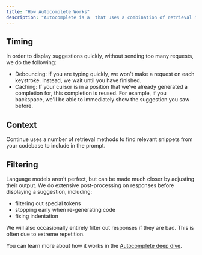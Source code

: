 ```yaml
---
title: "How Autocomplete Works"
description: "Autocomplete is a  that uses a combination of retrieval methods and response processing techniques. The system can be understood in roughly three parts."
---
```


## Timing

In order to display suggestions quickly, without sending too many requests, we do the following:

- Debouncing: If you are typing quickly, we won't make a request on each keystroke. Instead, we wait until you have finished.
- Caching: If your cursor is in a position that we've already generated a completion for, this completion is reused. For example, if you backspace, we'll be able to immediately show the suggestion you saw before.

## Context

Continue uses a number of retrieval methods to find relevant snippets from your codebase to include in the prompt.

## Filtering

Language models aren't perfect, but can be made much closer by adjusting their output. We do extensive post-processing on responses before displaying a suggestion, including:

- filtering out special tokens
- stopping early when re-generating code
- fixing indentation

We will also occasionally entirely filter out responses if they are bad. This is often due to extreme repetition.

You can learn more about how it works in the [Autocomplete deep dive](/customization/models#autocomplete).
